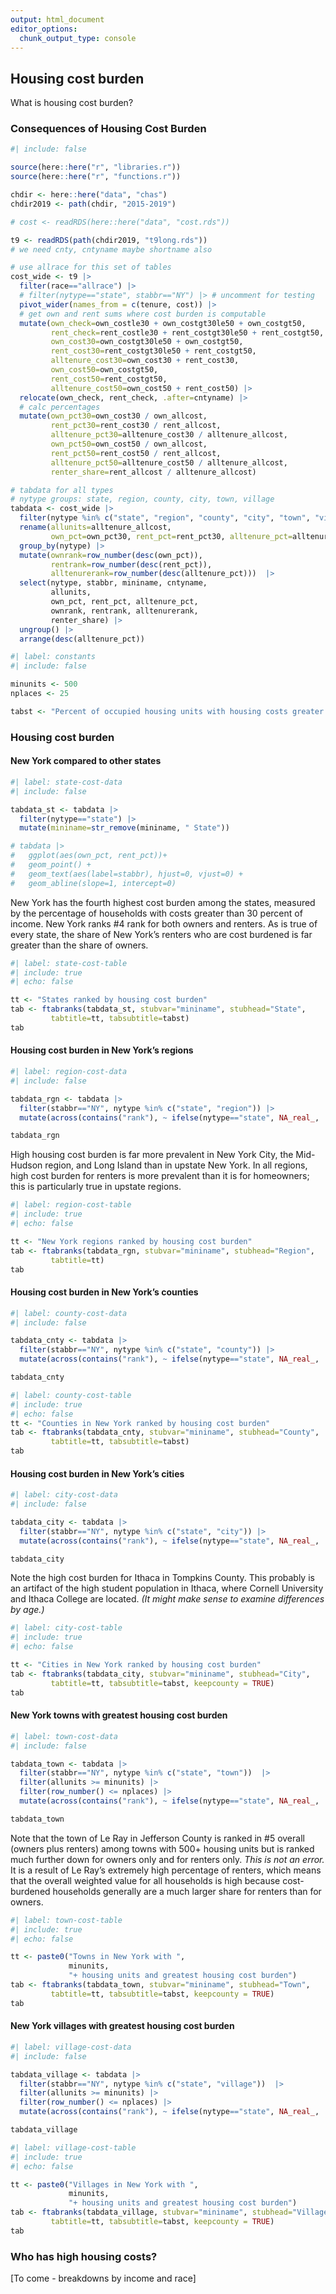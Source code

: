 ```yaml
---
output: html_document
editor_options: 
  chunk_output_type: console
---
```


## Housing cost burden

What is housing cost burden?

### Consequences of Housing Cost Burden

<!-- import -->

<!-- measures -->

<!-- thresholds -->

```r
#| include: false

source(here::here("r", "libraries.r"))
source(here::here("r", "functions.r"))

chdir <- here::here("data", "chas")
chdir2019 <- path(chdir, "2015-2019")

# cost <- readRDS(here::here("data", "cost.rds"))

t9 <- readRDS(path(chdir2019, "t9long.rds"))
# we need cnty, cntyname maybe shortname also

# use allrace for this set of tables
cost_wide <- t9 |> 
  filter(race=="allrace") |> 
  # filter(nytype=="state", stabbr=="NY") |> # uncomment for testing
  pivot_wider(names_from = c(tenure, cost)) |> 
  # get own and rent sums where cost burden is computable
  mutate(own_check=own_costle30 + own_costgt30le50 + own_costgt50,
         rent_check=rent_costle30 + rent_costgt30le50 + rent_costgt50,
         own_cost30=own_costgt30le50 + own_costgt50,
         rent_cost30=rent_costgt30le50 + rent_costgt50,
         alltenure_cost30=own_cost30 + rent_cost30,
         own_cost50=own_costgt50,
         rent_cost50=rent_costgt50,
         alltenure_cost50=own_cost50 + rent_cost50) |> 
  relocate(own_check, rent_check, .after=cntyname) |> 
  # calc percentages
  mutate(own_pct30=own_cost30 / own_allcost,
         rent_pct30=rent_cost30 / rent_allcost,
         alltenure_pct30=alltenure_cost30 / alltenure_allcost,
         own_pct50=own_cost50 / own_allcost,
         rent_pct50=rent_cost50 / rent_allcost,
         alltenure_pct50=alltenure_cost50 / alltenure_allcost, 
         renter_share=rent_allcost / alltenure_allcost)

# tabdata for all types
# nytype groups: state, region, county, city, town, village
tabdata <- cost_wide |> 
  filter(nytype %in% c("state", "region", "county", "city", "town", "village")) |>
  rename(allunits=alltenure_allcost,
         own_pct=own_pct30, rent_pct=rent_pct30, alltenure_pct=alltenure_pct30) |> 
  group_by(nytype) |> 
  mutate(ownrank=row_number(desc(own_pct)),
         rentrank=row_number(desc(rent_pct)),
         alltenurerank=row_number(desc(alltenure_pct)))  |> 
  select(nytype, stabbr, mininame, cntyname, 
         allunits,
         own_pct, rent_pct, alltenure_pct, 
         ownrank, rentrank, alltenurerank,
         renter_share) |> 
  ungroup() |> 
  arrange(desc(alltenure_pct))

```

```r
#| label: constants
#| include: false

minunits <- 500
nplaces <- 25

tabst <- "Percent of occupied housing units with housing costs greater than 30% of income"

```

### Housing cost burden

#### New York compared to other states

```r
#| label: state-cost-data
#| include: false

tabdata_st <- tabdata |> 
  filter(nytype=="state") |> 
  mutate(mininame=str_remove(mininame, " State"))

# tabdata |> 
#   ggplot(aes(own_pct, rent_pct))+
#   geom_point() +
#   geom_text(aes(label=stabbr), hjust=0, vjust=0) +
#   geom_abline(slope=1, intercept=0)


```

New York has the fourth highest cost burden among the states, measured by the percentage of households with costs greater than 30 percent of income. New York ranks #4 rank for both owners and renters. As is true of every state, the share of New York's renters who are cost burdened is far greater than the share of owners.

```r
#| label: state-cost-table
#| include: true
#| echo: false

tt <- "States ranked by housing cost burden"
tab <- ftabranks(tabdata_st, stubvar="mininame", stubhead="State",
         tabtitle=tt, tabsubtitle=tabst)
tab

```

#### Housing cost burden in New York's regions

```r
#| label: region-cost-data
#| include: false

tabdata_rgn <- tabdata |> 
  filter(stabbr=="NY", nytype %in% c("state", "region")) |>  
  mutate(across(contains("rank"), ~ ifelse(nytype=="state", NA_real_, .x)))

tabdata_rgn

```

High housing cost burden is far more prevalent in New York City, the Mid-Hudson region, and Long Island than in upstate New York. In all regions, high cost burden for renters is more prevalent than it is for homeowners; this is particularly true in upstate regions.

```r
#| label: region-cost-table
#| include: true
#| echo: false

tt <- "New York regions ranked by housing cost burden"
tab <- ftabranks(tabdata_rgn, stubvar="mininame", stubhead="Region",
         tabtitle=tt)
tab

```

#### Housing cost burden in New York's counties

```r
#| label: county-cost-data
#| include: false

tabdata_cnty <- tabdata |> 
  filter(stabbr=="NY", nytype %in% c("state", "county")) |>  
  mutate(across(contains("rank"), ~ ifelse(nytype=="state", NA_real_, .x)))

tabdata_cnty

```

```r
#| label: county-cost-table
#| include: true
#| echo: false
tt <- "Counties in New York ranked by housing cost burden"
tab <- ftabranks(tabdata_cnty, stubvar="mininame", stubhead="County",
         tabtitle=tt, tabsubtitle=tabst)
tab
```

#### Housing cost burden in New York's cities

```r
#| label: city-cost-data
#| include: false

tabdata_city <- tabdata |> 
  filter(stabbr=="NY", nytype %in% c("state", "city")) |>  
  mutate(across(contains("rank"), ~ ifelse(nytype=="state", NA_real_, .x)))

tabdata_city


```

Note the high cost burden for Ithaca in Tompkins County. This probably is an artifact of the high student population in Ithaca, where Cornell University and Ithaca College are located. *(It might make sense to examine differences by age.)*

```r
#| label: city-cost-table
#| include: true
#| echo: false

tt <- "Cities in New York ranked by housing cost burden"
tab <- ftabranks(tabdata_city, stubvar="mininame", stubhead="City",
         tabtitle=tt, tabsubtitle=tabst, keepcounty = TRUE)
tab
```

#### New York towns with greatest housing cost burden

```r
#| label: town-cost-data
#| include: false

tabdata_town <- tabdata |> 
  filter(stabbr=="NY", nytype %in% c("state", "town"))  |> 
  filter(allunits >= minunits) |> 
  filter(row_number() <= nplaces) |>  
  mutate(across(contains("rank"), ~ ifelse(nytype=="state", NA_real_, .x)))

tabdata_town

```

Note that the town of Le Ray in Jefferson County is ranked in #5 overall (owners plus renters) among towns with 500+ housing units but is ranked much further down for owners only and for renters only. *This is not an error.* It is a result of Le Ray's extremely high percentage of renters, which means that the overall weighted value for all households is high because cost-burdened households generally are a much larger share for renters than for owners.

```r
#| label: town-cost-table
#| include: true
#| echo: false

tt <- paste0("Towns in New York with ",
             minunits, 
             "+ housing units and greatest housing cost burden")
tab <- ftabranks(tabdata_town, stubvar="mininame", stubhead="Town",
         tabtitle=tt, tabsubtitle=tabst, keepcounty = TRUE)
tab
```

#### New York villages with greatest housing cost burden

```r
#| label: village-cost-data
#| include: false

tabdata_village <- tabdata |> 
  filter(stabbr=="NY", nytype %in% c("state", "village"))  |> 
  filter(allunits >= minunits) |> 
  filter(row_number() <= nplaces) |>  
  mutate(across(contains("rank"), ~ ifelse(nytype=="state", NA_real_, .x)))

tabdata_village

```

```r
#| label: village-cost-table
#| include: true
#| echo: false

tt <- paste0("Villages in New York with ",
             minunits, 
             "+ housing units and greatest housing cost burden")
tab <- ftabranks(tabdata_village, stubvar="mininame", stubhead="Village",
         tabtitle=tt, tabsubtitle=tabst, keepcounty = TRUE)
tab
```

### Who has high housing costs?

\[To come - breakdowns by income and race\]
